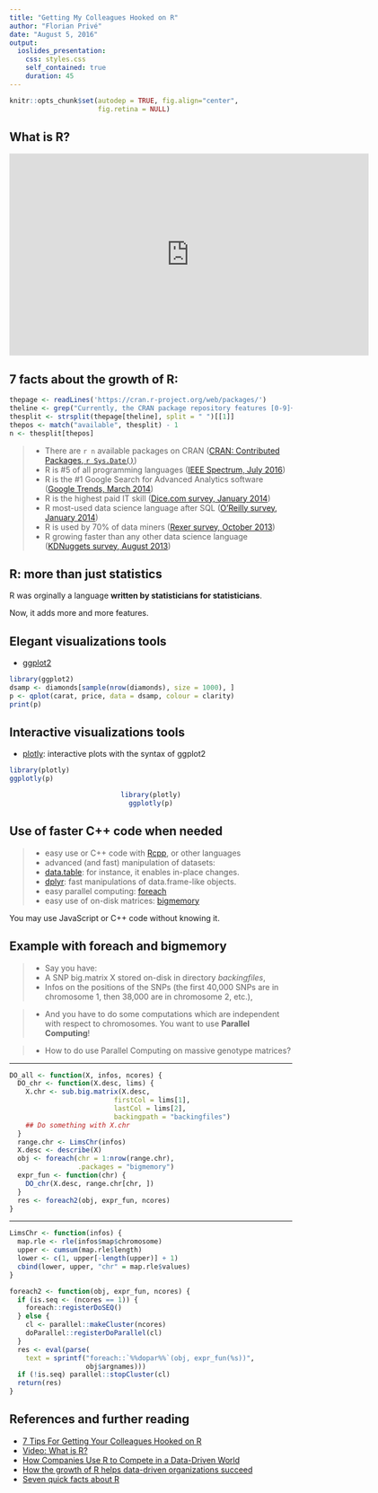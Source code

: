 ```yaml
---
title: "Getting My Colleagues Hooked on R"
author: "Florian Privé"
date: "August 5, 2016"
output: 
  ioslides_presentation:
    css: styles.css
    self_contained: true
    duration: 45
---
```


```r
knitr::opts_chunk$set(autodep = TRUE, fig.align="center",
                      fig.retina = NULL)
```


## What is R? 

<iframe width="640" height="360" src="https://www.youtube.com/embed/TR2bHSJ_eck" frameborder="0" allowfullscreen></iframe>


## 7 facts about the growth of R:

```r
thepage <- readLines('https://cran.r-project.org/web/packages/')
theline <- grep("Currently, the CRAN package repository features [0-9]+ available packages.", thepage)
thesplit <- strsplit(thepage[theline], split = " ")[[1]]
thepos <- match("available", thesplit) - 1
n <- thesplit[thepos]
```

> - There are  `r n` available packages on CRAN ([CRAN: Contributed Packages, `r Sys.Date()`](https://cran.r-project.org/web/packages/))
> - R is #5 of all programming languages ([IEEE Spectrum, July 2016](https://www.r-bloggers.com/r-moves-up-to-5th-place-in-ieee-language-rankings/))
> - R is the #1 Google Search for Advanced Analytics software ([Google Trends, March 2014](http://blog.revolutionanalytics.com/2014/03/r-free-popular-powerful-flexible-and-supported.html))
> - R is the highest paid IT skill ([Dice.com survey, January 2014](http://blog.revolutionanalytics.com/2014/02/r-salary-surveys.html))
> - R most-used data science language after SQL ([O'Reilly survey, January 2014](http://blog.revolutionanalytics.com/2014/01/in-data-scientist-survey-r-is-the-most-used-tool-other-than-databases.html))
> - R is used by 70% of data miners ([Rexer survey, October 2013](http://blog.revolutionanalytics.com/2013/10/r-usage-skyrocketing-rexer-poll.html))
> - R growing faster than any other data science language ([KDNuggets survey, August 2013](http://blog.revolutionanalytics.com/2013/09/top-languages-for-data-science.html))


## R: more than just statistics

R was orginally a language __written by statisticians for statisticians__.

Now, it adds more and more features.

## Elegant visualizations tools
- [ggplot2](http://ggplot2.org/)

```r
library(ggplot2)
dsamp <- diamonds[sample(nrow(diamonds), size = 1000), ]
p <- qplot(carat, price, data = dsamp, colour = clarity)
print(p)
```

## Interactive visualizations tools
- [plotly](https://plot.ly/ggplot2/): interactive plots with the syntax of ggplot2

```r
library(plotly)
ggplotly(p)
```
<center>
```r
library(plotly)
ggplotly(p)
```
</center>

## Use of faster C++ code when needed

> - easy use or C++ code with [Rcpp](https://cran.r-project.org/web/packages/Rcpp/), or other languages
> - advanced (and fast) manipulation of datasets:
    - [data.table](https://cran.r-project.org/web/packages/data.table/): for instance, it enables in-place changes.
    - [dplyr](https://cran.r-project.org/web/packages/dplyr/): fast manipulations of data.frame-like objects.
> - easy parallel computing: [foreach](https://cran.r-project.org/web/packages/foreach/)
> - easy use of on-disk matrices: [bigmemory](https://cran.r-project.org/web/packages/bigmemory/)

You may use JavaScript or C++ code without knowing it.

## Example with foreach and bigmemory

> - Say you have:
    - A SNP big.matrix X stored on-disk in directory _backingfiles_,
    - Infos on the positions of the SNPs (the first 40,000 SNPs are in chromosome 1, then 38,000 are in chromosome 2, etc.),

> - And you have to do some computations which are independent with respect to chromosomes. You want to use __Parallel Computing__!

> - How to do use Parallel Computing on massive genotype matrices?

***

```r
DO_all <- function(X, infos, ncores) {
  DO_chr <- function(X.desc, lims) {
    X.chr <- sub.big.matrix(X.desc, 
                          firstCol = lims[1], 
                          lastCol = lims[2],
                          backingpath = "backingfiles")
    ## Do something with X.chr
  }
  range.chr <- LimsChr(infos)
  X.desc <- describe(X)
  obj <- foreach(chr = 1:nrow(range.chr), 
                 .packages = "bigmemory")
  expr_fun <- function(chr) {
    DO_chr(X.desc, range.chr[chr, ])
  }
  res <- foreach2(obj, expr_fun, ncores)
}
```

***
```r
LimsChr <- function(infos) {
  map.rle <- rle(infos$map$chromosome)
  upper <- cumsum(map.rle$length)
  lower <- c(1, upper[-length(upper)] + 1)
  cbind(lower, upper, "chr" = map.rle$values)
}

foreach2 <- function(obj, expr_fun, ncores) {
  if (is.seq <- (ncores == 1)) {
    foreach::registerDoSEQ()
  } else {
    cl <- parallel::makeCluster(ncores)
    doParallel::registerDoParallel(cl)
  }
  res <- eval(parse(
    text = sprintf("foreach::`%%dopar%%`(obj, expr_fun(%s))",
                   obj$argnames)))
  if (!is.seq) parallel::stopCluster(cl)
  return(res)
}
```



## References and further reading

- [7 Tips For Getting Your Colleagues Hooked on R](http://scl.io/QZxZZl6u#gs.zMhz76Q)
- [Video: What is R?](https://www.youtube.com/embed/TR2bHSJ_eck)
- [How Companies Use R to Compete in a Data-Driven World](http://data-informed.com/companies-use-r-compete-data-driven-world/)
- [How the growth of R helps data-driven organizations succeed](http://www.slideshare.net/RevolutionAnalytics/how-the-growth-of-r-helps-datadriven-organizations-succeed)
- [Seven quick facts about R](http://blog.revolutionanalytics.com/2014/04/seven-quick-facts-about-r.html)